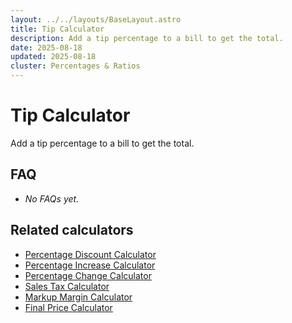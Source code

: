 ```yaml
---
layout: ../../layouts/BaseLayout.astro
title: Tip Calculator
description: Add a tip percentage to a bill to get the total.
date: 2025-08-18
updated: 2025-08-18
cluster: Percentages & Ratios
---
```





# Tip Calculator

Add a tip percentage to a bill to get the total.

<Calculator schema={schema} />

## FAQ

- _No FAQs yet._

## Related calculators
- [Percentage Discount Calculator](/calculators/percentage-discount-calculator/)
- [Percentage Increase Calculator](/calculators/percentage-increase-calculator/)
- [Percentage Change Calculator](/calculators/percentage-change-calculator/)
- [Sales Tax Calculator](/calculators/sales-tax-calculator/)
- [Markup Margin Calculator](/calculators/markup-margin-calculator/)
- [Final Price Calculator](/calculators/final-price-calculator/)
